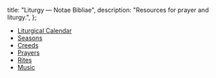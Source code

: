   title: "Liturgy — Notae Bibliae",
  description: "Resources for prayer and liturgy.",
};

<Initial text="Liturgy" />

* [Liturgical Calendar](/liturgy/liturgical-calendar)
* [Seasons](/liturgy/seasons)
* [Creeds](/liturgy/creeds)
* [Prayers](/liturgy/prayers)
* [Rites](/liturgy/rites)
* [Music](/liturgy/music)
